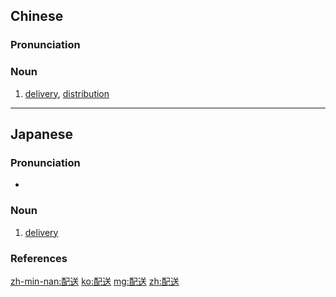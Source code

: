 ==Chinese==
{{zh-forms}}

===Pronunciation===
{{zh-pron
|m=pèisòng
|c=pui3 sung3
|cat=n
}}

===Noun===
{{zh-noun}}

# [[delivery]], [[distribution]]

----

==Japanese==
{{ja-kanjitab|はい|そう|yomi=on}}

===Pronunciation===
* {{ja-pron|はいそう|y=o|acc=0|acc_ref=NHK}}

===Noun===
{{ja-noun|はいそう}}

# [[delivery]]

===References===
<references/>

[[zh-min-nan:配送]]
[[ko:配送]]
[[mg:配送]]
[[zh:配送]]